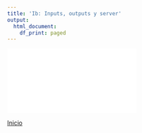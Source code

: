 ```yaml
---
title: 'Ib: Inputs, outputs y server'
output:
  html_document:
    df_print: paged
---
```


<object data="Slides/InsOuts.pdf" width="750px" height="750px">
    <embed src="Slides/InsOuts.pdf">
    </embed>
</object>


[Inicio](index.html)